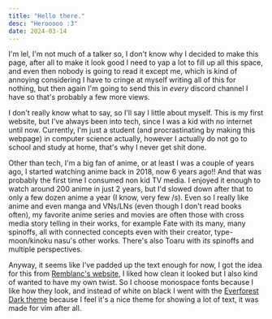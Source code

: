 ```yaml
---
title: "Hello there."
desc: "Herooooo :3"
date: 2024-03-14
---
```


I'm lel, I'm not much of a talker so, I don't know why I decided to make this page, after all to make it look good I need to yap a lot to fill up all this space, and even then nobody is going to read it except me, which is kind of annoying considering I have to cringe at myself writing all of this for nothing, but then again I'm going to send this in _every_ discord channel I have so that's probably a few more views.

I don't really know what to say, so I'll say I little about myself. This is my first website, but I've always been into tech, since I was a kid with no internet until now. Currently, I'm just a student (and procrastinating by making this webpage) in computer science actually, however I actually do not go to school and study at home, that's why I never get shit done.

Other than tech, I'm a big fan of anime, or at least I was a couple of years ago, I started watching anime back in 2018, now 6 years ago!! And that was probably the first time I consumed non kid TV media. I enjoyed it enough to watch around 200 anime in just 2 years, but I'd slowed down after that to only a few dozen anime a year (I know, very few /s). Even so I really like anime and even manga and VNs/LNs (even though I don't read books often), my favorite anime series and movies are often those with cross media story telling in their works, for example Fate with its many, many spinoffs, all with connected concepts even with their creator, type-moon/kinoku nasu's other works. There's also Toaru with _its_ spinoffs and multiple perspectives.

Anyway, it seems like I've padded up the text enough for now, I got the idea for this from [Remblanc's website](https://remblanc.nekoweb.org), I liked how clean it looked but I also kind of wanted to have my own twist. So I choose monospace fonts because I like how they look, and instead of white on black I went with the [Everforest Dark theme](https://github.com/sainnhe/everforest) because I feel it's a nice theme for showing a lot of text, it was made for vim after all.
